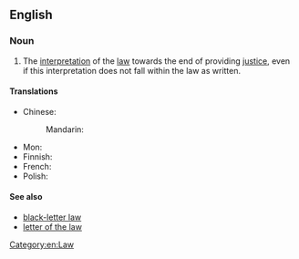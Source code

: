 ==English==
{{wikipedia|Letter and spirit of the law}}

===Noun===
{{en-noun|?}}

# The [[interpretation]] of the [[law]] towards the end of providing [[justice]], even if this interpretation does not fall within the law as written.

====Translations====
{{trans-top|interpretation of the law}}
* Chinese:
*: Mandarin: {{t-needed|cmn}}
{{trans-mid}}
* Mon: {{t|mnw|နကဵုစိုတ်ဓာတ်ပ္ဍဲနှောဝ်ဥပဒေဂှ်}}
* Finnish: {{t|fi|lain henki}}
* French: {{t-needed|fr}}
* Polish: {{t|pl|duch prawa|m}}
{{trans-bottom}}

====See also====
* [[black-letter law]]
* [[letter of the law]]

[[Category:en:Law]]